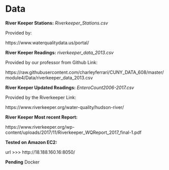 # Data

**River Keeper Stations:** *Riverkeeper_Stations.csv*

Provided by: 

https://www.waterqualitydata.us/portal/



**River Keeper Readings:** *riverkeeper_data_2013.csv*

Provided by our professor from Github Link:

https://raw.githubusercontent.com/charleyferrari/CUNY_DATA_608/master/module4/Data/riverkeeper_data_2013.csv


**River Keeper Updated Readings:** *EnteroCount2006-2017.csv*

Provided by the Riverkeeper Link:

https://www.riverkeeper.org/water-quality/hudson-river/


**River Keeper Most recent Report:**

https://www.riverkeeper.org/wp-content/uploads/2017/11/Riverkeeper_WQReport_2017_final-1.pdf


**Tested on Amazon EC2:**

url >>> http://18.188.160.16:8050/


**Pending** Docker

